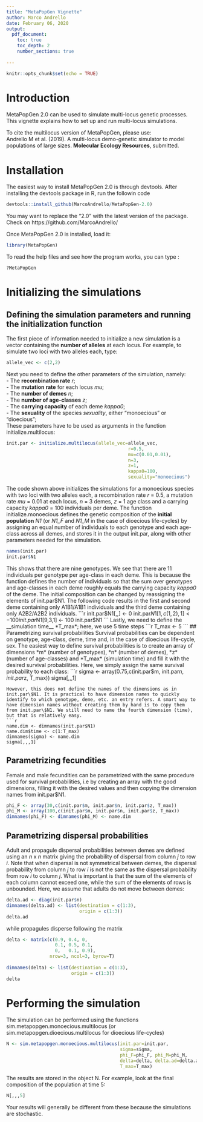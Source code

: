 ```yaml
---
title: "MetaPopGen Vignette"
author: Marco Andrello
date: February 06, 2020
output: 
  pdf_document:
    toc: true
    toc_depth: 2
    number_sections: true
  
---
```


```r
knitr::opts_chunk$set(echo = TRUE)
```

# Introduction

MetaPopGen 2.0 can be used to simulate multi-locus genetic processes. This vignette explains how to set up and run multi-locus simulations.

To cite the multilocus version of MetaPopGen, please use:  
Andrello M et al. (2019). A multi-locus demo-genetic simulator to model populations of large sizes. **Molecular Ecology Resources**, submitted.

# Installation
The easiest way to install MetaPopGen 2.0 is through devtools. After installing the devtools package in R, run the followin code
```r
devtools::install_github(MarcoAndrello/MetaPopGen-2.0)
```
You may want to replace the "2.0" with the latest version of the package. Check on https://github.com/MarcoAndrello/

Once MetaPopGen 2.0 is installed, load it:
```r
library(MetaPopGen)
```
To read the help files and see how the program works, you can type :
```r
?MetaPopGen
```

# Initializing the simulations
## Defining the simulation parameters and running the initialization function
The first piece of information needed to initialize a new simulation is a vector containing the __number of alleles__ at each locus. For example, to simulate two loci with two alleles each, type:
```r
allele_vec <- c(2,2)

```
Next you need to define the other parameters of the simulation, namely:  
- The __recombination rate__ *r*;  
- The __mutation rate__ for each locus *mu*;  
- The __number of demes__ *n*;  
- The __number of age-classes__ *z*;  
- The __carrying capacity__ of each deme *kappa0*;  
- The __sexuality__ of the species *sexuality*, either "monoecious" or "dioecious";  
These parameters have to be used as arguments in the function initialize.multilocus:
```r
init.par <- initialize.multilocus(allele_vec=allele_vec,
                                             r=0.5,
                                             mu=c(0.01,0.01),
                                             n=3,
                                             z=1,
                                             kappa0=100,
                                             sexuality="monoecious")

```
The code shown above initializes the simulations for a monoecious species with two loci with two alleles each, a recombination rate *r* = 0.5, a mutation rate *mu* = 0.01 at each locus, *n* = 3 demes, *z* = 1 age class and a carrying capacity *kappa0* = 100 individuals per deme.
The function initialize.monoecious defines the genetic composition of the __initial population__ *N1* (or *N1_F* and *N1_M* in the case of dioecious life-cycles) by assigning an equal number of individuals to each genotype and each age-class across all demes, and stores it in the output init.par, along with other parameters needed for the simulation.
```r
names(init.par)
init.par$N1
```
This shows that there are nine genotypes. We see that there are 11 individuals per genotype per age-class in each deme. This is because the function defines the number of individuals so that the sum over genotypes and age-classes in each deme roughly equals the carrying capacity *kappa0* of the deme. The initial composition can be changed by reassigning the elements of init.par$N1. The following code results in the first and second deme containing only A1B1/A1B1 individuals and the third deme containing only A2B2/A2B2 individuals.
```r
init.par$N1[,,] <- 0
init.par$N1[1,c(1,2),1] <- 100      
init.par$N1[9,3,1] <- 100
init.par$N1
```
Lastly, we need to define the __simulation time__ *T_max*; here, we use 5 time steps
```r
T_max <- 5
```
## Parametrizing survival probabilities
Survival probabilities can be dependent on genotype, age-class, deme, time and, in the case of dioecious life-cycle, sex. The easiest way to define survival probabilities is to create an array of dimensions *m* (number of genotypes), *n* (number of demes), *z* (number of age-classes) and *T_max* (simulation time) and fill it with the desired survival probabilities. Here, we simply assign the same survival probability to each class:  
```r
sigma <- array(0.75,c(init.par$m, init.par$n, init.par$z, T_max))
sigma[,,,1]
```
However, this does not define the names of the dimensions as in init.par\$N1. It is practical to have dimension names to quickly identify to which genotype, deme, etc. an entry refers. A smart way to have dimension names without creating them by hand is to copy them from init.par\$N1. We still need to name the fourth dimension (time), but that is relatively easy.
```r
name.dim <- dimnames(init.par$N1)
name.dim$time <- c(1:T_max)
dimnames(sigma) <- name.dim
sigma[,,,1]
```
## Parametrizing fecundities
Female and male fecundities can be parametrized with the same procedure used for survival probabilities, i.e by creating an array with the good dimensions, filling it with the desired values and then copying the dimension names from init.par\$N1.
```r
phi_F <- array(30,c(init.par$m, init.par$n, init.par$z, T_max))
phi_M <- array(100,c(init.par$m, init.par$n, init.par$z, T_max))
dimnames(phi_F) <- dimnames(phi_M) <- name.dim
```
## Parametrizing dispersal probabilities
Adult and propagule dispersal probabilities between demes are defined using an *n* x *n* matrix giving the probability of dispersal from column *j* to row *i*. Note that when dispersal is not symmetrical between demes, the dispersal probability from column *j* to row *i* is not the same as the dispersal probability from row *i* to column *j*. What is important is that the sum of the elements of each column cannot exceed one, while the sum of the elements of rows is unbounded. Here, we assume that adults do not move between demes:
```r
delta.ad <- diag(init.par$n)
dimnames(delta.ad) <- list(destination = c(1:3),
                           origin = c(1:3))
delta.ad
```
while propagules disperse following the matrix
```r
delta <- matrix(c(0.9, 0.4, 0,
                  0.1, 0.5, 0.1,
                  0,   0.1, 0.9),
                nrow=3, ncol=3, byrow=T)
    
dimnames(delta) <- list(destination = c(1:3),
                        origin = c(1:3))
delta
```
# Performing the simulation
The simulation can be performed using the functions sim.metapopgen.monoecious.multilocus (or sim.metapopgen.dioecious.multilocus for dioecious life-cycles)
```r
N <- sim.metapopgen.monoecious.multilocus(init.par=init.par,
                                          sigma=sigma,
                                          phi_F=phi_F, phi_M=phi_M,
                                          delta=delta, delta.ad=delta.ad,
                                          T_max=T_max)

```
The results are stored in the object N. For example, look at the final composition of the population at time 5:
```r
N[,,,5]

```
Your results will generally be different from these because the simulations are stochastic. 
